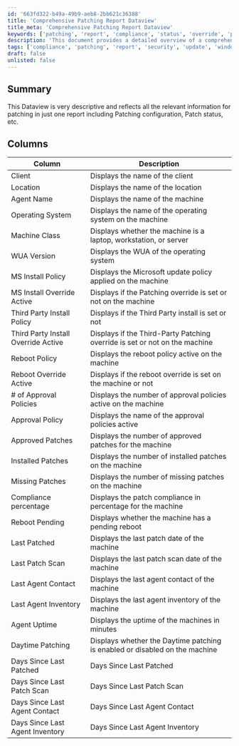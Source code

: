 ```yaml
---
id: '663fd322-b49a-49b9-aeb8-2bb621c36388'
title: 'Comprehensive Patching Report Dataview'
title_meta: 'Comprehensive Patching Report Dataview'
keywords: ['patching', 'report', 'compliance', 'status', 'override', 'policy', 'approval', 'installed', 'missing', 'last', 'agent']
description: 'This document provides a detailed overview of a comprehensive patching report dataview, including essential columns such as patching configuration, patch status, and compliance metrics for effective machine management.'
tags: ['compliance', 'patching', 'report', 'security', 'update', 'windows']
draft: false
unlisted: false
---
```

## Summary

This Dataview is very descriptive and reflects all the relevant information for patching in just one report including Patching configuration, Patch status, etc.

## Columns

| Column                                 | Description                                                              |
|----------------------------------------|--------------------------------------------------------------------------|
| Client                                 | Displays the name of the client                                          |
| Location                               | Displays the name of the location                                        |
| Agent Name                             | Displays the name of the machine                                         |
| Operating System                       | Displays the name of the operating system on the machine                 |
| Machine Class                          | Displays whether the machine is a laptop, workstation, or server        |
| WUA Version                            | Displays the WUA of the operating system                                 |
| MS Install Policy                      | Displays the Microsoft update policy applied on the machine              |
| MS Install Override Active             | Displays if the Patching override is set or not on the machine          |
| Third Party Install Policy             | Displays if the Third Party install is set or not                       |
| Third Party Install Override Active     | Displays if the Third-Party Patching override is set or not on the machine |
| Reboot Policy                          | Displays the reboot policy active on the machine                         |
| Reboot Override Active                 | Displays if the reboot override is set on the machine or not            |
| # of Approval Policies                 | Displays the number of approval policies active on the machine           |
| Approval Policy                        | Displays the name of the approval policies active                        |
| Approved Patches                       | Displays the number of approved patches for the machine                  |
| Installed Patches                      | Displays the number of installed patches on the machine                  |
| Missing Patches                        | Displays the number of missing patches on the machine                    |
| Compliance percentage                  | Displays the patch compliance in percentage for the machine              |
| Reboot Pending                         | Displays whether the machine has a pending reboot                       |
| Last Patched                           | Displays the last patch date of the machine                              |
| Last Patch Scan                        | Displays the last patch scan date of the machine                         |
| Last Agent Contact                     | Displays the last agent contact of the machine                           |
| Last Agent Inventory                   | Displays the last agent inventory of the machine                         |
| Agent Uptime                           | Displays the uptime of the machines in minutes                           |
| Daytime Patching                       | Displays whether the Daytime patching is enabled or disabled on the machine |
| Days Since Last Patched                | Days Since Last Patched                                                  |
| Days Since Last Patch Scan             | Days Since Last Patch Scan                                               |
| Days Since Last Agent Contact          | Days Since Last Agent Contact                                            |
| Days Since Last Agent Inventory        | Days Since Last Agent Inventory                                          |













